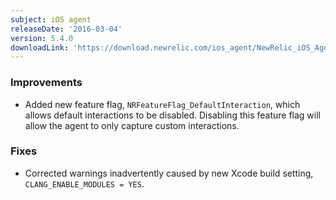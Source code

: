 ```yaml
---
subject: iOS agent
releaseDate: '2016-03-04'
version: 5.4.0
downloadLink: 'https://download.newrelic.com/ios_agent/NewRelic_iOS_Agent_5.4.0.zip'
---
```


### Improvements

* Added new feature flag, `NRFeatureFlag_DefaultInteraction`, which allows default interactions to be disabled. Disabling this feature flag will allow the agent to only capture custom interactions.

### Fixes

* Corrected warnings inadvertently caused by new Xcode build setting, `CLANG_ENABLE_MODULES = YES`.
